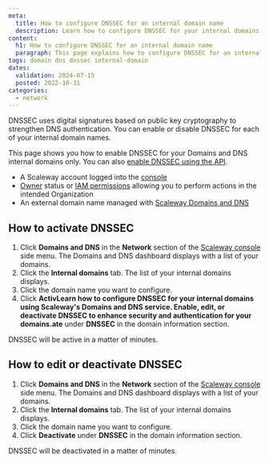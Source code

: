 ```yaml
---
meta:
  title: How to configure DNSSEC for an internal domain name
  description: Learn how to configure DNSSEC for your internal domains using Scaleway's Domains and DNS service. Enable, edit, or deactivate DNSSEC to enhance security and authentication for your domains.
content:
  h1: How to configure DNSSEC for an internal domain name
  paragraph: This page explains how to configure DNSSEC for an internal domain name.
tags: domain dns dnssec internal-domain
dates:
  validation: 2024-07-15
  posted: 2022-10-31
categories:
  - network
---
```


DNSSEC uses digital signatures based on public key cryptography to strengthen DNS authentication. You can enable or disable DNSSEC for each of your internal domain names.

This page shows you how to enable DNSSEC for your Domains and DNS internal domains only. You can also [enable DNSSEC using the API](https://www.scaleway.com/en/developers/api/domains-and-dns/registrar-api/#path-domains-update-domain-dnssec).

<Macro id="requirements" />

- A Scaleway account logged into the [console](https://console.scaleway.com)
- [Owner](/identity-and-access-management/iam/concepts/#owner) status or [IAM permissions](/identity-and-access-management/iam/concepts/#permission) allowing you to perform actions in the intended Organization
- An external domain name managed with [Scaleway Domains and DNS](https://www.scaleway.com/en/domains-and-dns/)

## How to activate DNSSEC

1. Click **Domains and DNS** in the **Network** section of the [Scaleway console](https://console.scaleway.com) side menu. The Domains and DNS dashboard displays with a list of your domains.
2. Click the **Internal domains** tab. The list of your internal domains displays.
3. Click the domain name you want to configure.
4. Click **ActivLearn how to configure DNSSEC for your internal domains using Scaleway's Domains and DNS service. Enable, edit, or deactivate DNSSEC to enhance security and authentication for your domains.ate** under **DNSSEC** in the domain information section.
    <Lightbox src="scaleway-domain-dnssec.webp" alt="" />

DNSSEC will be active in a matter of minutes.

## How to edit or deactivate DNSSEC

1. Click **Domains and DNS** in the **Network** section of the [Scaleway console](https://console.scaleway.com) side menu. The Domains and DNS dashboard displays with a list of your domains.
2. Click the **Internal domains** tab. The list of your internal domains displays.
3. Click the domain name you want to configure.
4. Click **Deactivate** under **DNSSEC** in the domain information section.

DNSSEC will be deactivated in a matter of minutes.


